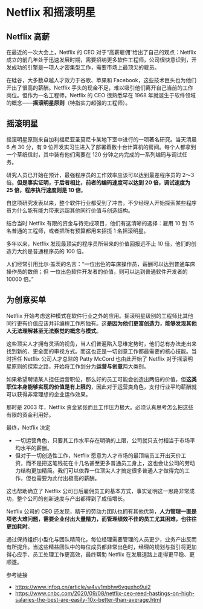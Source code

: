 # Netflix 和摇滚明星

## Netflix 高薪

在最近的一次大会上，Netflix 的 CEO 对于“高薪雇佣”给出了自己的观点：Netflix 成立的前几年处于迅速发展时期，需要招纳更多软件工程师，公司很快意识到，开发成功的引擎是一项人才密集型工作，需要市场上最顶尖的雇员。

在硅谷，大多数卓越人才效力于谷歌、苹果和 Facebook，这些技术巨头也为他们开出了很高的薪酬。Netflix 手头的现金不足，难以吸引他们离开自己当前的工作岗位。但作为一名工程师，Netflix 的 CEO 很熟悉早在 1968 年就诞生于软件领域的概念——**摇滚明星原则**（特指实力超强的工程师）。


## 摇滚明星

摇滚明星原则来自加利福尼亚圣莫尼卡某地下室中进行的一项著名研究。当天清晨 6 点 30 分，有 9 位开发实习生进入了部署着数十台计算机的房间。每个人都拿到一个草纸信封，其中装有他们需要在 120 分钟之内完成的一系列编码与调试任务。

研究人员已开始在预计，最强程序员的工作效率应该可以达到最差程序员的 2～3 倍。**但是事实证明，于后者相比，前者的编码速度可以达到 20 倍，调试速度为 25 倍，程序执行速度则是 10 倍**。

自这项研究发表以来，整个软件行业都受到了冲击，不少经理人开始探索某些程序员为什么能有能力带来远超其他同行价值与创造结构。

结合当时 Netflix 有限的资金与待完成项目，他们有这清晰的选择：雇用 10 到 15 名普通的工程师，或者把所有预算都用来招揽 1 名摇滚明星。

多年以来，Netflix 发现最顶尖的程序员所带来的价值回报远不止 10 倍，他们的创造力大约是普通程序员的 100 倍。

人们经常引用比尔·盖茨的名言：“一位出色的车床操作员，薪酬可以达到普通车床操作员的数倍；但 一位出色软件开发者的价值，则可以达到普通软件开发者的 10000 倍。”

## 为创意买单

Netflix 开始考虑这种模式在软件行业之外的应用。摇滚明星级别的工程师比其他同行更有价值应该并非编程工作所独有。这**是因为他们更富创造力，能够发现其他人无法理解甚至无法察觉的概念与模式**。

这些顶尖人才拥有灵活的视角，当人们普遍陷入思维定势时，他们总有办法走出来找到新的、更全面的审视方式。而这也正是一切创意工作都最需要的核心技能。当时担任 Netflix 公司人才总监的 Patty McCord 也由此开始了 Netflix 对于摇滚明星原则的探索之路，开始将工作划分为**运营与创意**两大类别。

如果希望聘请某人担任运营职位，那么好的员工可能会创造出两倍的价值，但**这类职位本身能够实现的价值是有上限的**，因此对于运营类角色，支付行业平均薪酬就可以获得非常理想的企业运作效果。

那时是 2003 年，Netflix 资金紧张而且工作压力极大。必须认真思考怎么把这些有限的资金利用好。

最终，Netflix 决定
- 一切运营角色，只要其工作水平存在明确的上限，公司就只支付相当于市场平均水平的薪酬。
- 但对于一切创造性工作，Netflix 愿意为人才市场的最顶端员工开出天价工资，而不是把这笔钱花在十几名甚至更多普通员工身上，这也会让公司的劳动力结构更加精简。我们可以依靠一位顶尖人才搞定很多普通人才做得完的工作，但也需要为此付出极高的薪酬。

这也帮助确立了 Netflix 公司日后雇佣员工的基本方式，事实证明这一思路非常成功，整个公司的创新速度与产出都得到了成倍增长。

Netflix 公司的 CEO 还发现，精干的劳动力团队也拥有其他优势，**人力管理一直是项老大难问题，需要企业付出大量精力，而管理绩效不佳的员工尤其困难，也往往更加耗时**。

通过保持组织小型化与团队精简化，每位经理需要管理的人员更少，业务产出反而有所提升。当这些精益团队中的每位成员都非常出色时，经理的规划与指引将更加得心应手、员工处理工作更高效，最终帮助 Netflix 在发展道路上走得更平稳、更顺遂。

参考链接
- https://www.infoq.cn/article/w4vv1mbhw6vguxho9ui2
- https://www.cnbc.com/2020/09/08/netflix-ceo-reed-hastings-on-high-salaries-the-best-are-easily-10x-better-than-average.html
